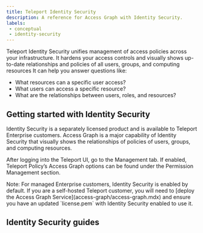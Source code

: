 ```yaml
---
title: Teleport Identity Security
description: A reference for Access Graph with Identity Security.
labels:
 - conceptual
 - identity-security
---
```


Teleport Identity Security unifies management of access policies across your infrastructure.
It hardens your access controls and visually shows up-to-date relationships and policies of all users, groups, and computing resources
It can help you answer questions like:

- What resources can a specific user access?
- What users can access a specific resource?
- What are the relationships between users, roles, and resources?

## Getting started with Identity Security

Identity Security is a separately licensed product and is available to Teleport Enterprise customers.
Access Graph is a major capability of Identity Security that visually shows the relationships of
policies of users, groups, and computing resources.

After logging into the Teleport UI, go to the Management tab. If enabled, Teleport Policy’s Access Graph options 
can be found under the Permission Management section.

<Admonition type="note">
Note: For managed Enterprise customers, Identity Security is enabled by default.
If you are a self-hosted Teleport customer, you will need to [deploy the Access Graph Service](access-graph/access-graph.mdx) and ensure you have an updated
`license.pem` with Identity Security enabled to use it.
</Admonition>

## Identity Security guides

<DocCardList />
